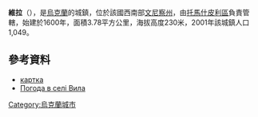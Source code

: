 {{Infobox Settlement
|  nimi = Võla
|  hääldus = 
|  omakeelne_nimi_1 = ukraina | Вила| 
|  omakeelne_nimi_2 =  |  |
|  lipu_pilt = 
|  lipu_link = 
|  vapi_pilt = 
|  vapi_link = 
|  pindala = 3,78
|  elanikke = 1049
|  lat_deg = 48
|  lat_min = 29
|  lat_sec = 37
|  lat_ik = N
|  lon_deg = 28
|  lon_min = 26
|  lon_sec = 39
|  lon_ik = E
|  asendikaart = Ukraina 
}}{{coord|48|29|37|N|28|26|39|E|scale:30000|display=title}}

'''維拉'''（{{lang-uk|Вила}}），是[[烏克蘭|烏克蘭]]的城鎮，位於該國西南部[[文尼察州|文尼察州]]，由[[托馬什皮利區|托馬什皮利區]]負責管轄，始建於1600年，面積3.78平方公里，海拔高度230米，2001年該城鎮人口1,049。

==參考資料==
*[http://gska2.rada.gov.ua/pls/z7502/A005?rdat1=25.04.2009&rf7571=3012 картка]{{dead link|date=2018年4月 |bot=InternetArchiveBot |fix-attempted=yes }}
* [http://weather.in.ua/ua/vinnickaja/3562 Погода в селі Вила] {{Wayback|url=http://weather.in.ua/ua/vinnickaja/3562 |date=20111220064304 }}

{{Ukraine-geo-stub}}
[[Category:烏克蘭城市|Category:烏克蘭城市]]